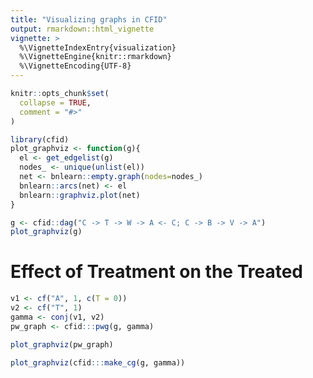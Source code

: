 ```yaml
---
title: "Visualizing graphs in CFID"
output: rmarkdown::html_vignette
vignette: >
  %\VignetteIndexEntry{visualization}
  %\VignetteEngine{knitr::rmarkdown}
  %\VignetteEncoding{UTF-8}
---
```


```r
knitr::opts_chunk$set(
  collapse = TRUE,
  comment = "#>"
)
```

```r
library(cfid)
plot_graphviz <- function(g){
  el <- get_edgelist(g)
  nodes_ <- unique(unlist(el))
  net <- bnlearn::empty.graph(nodes=nodes_)
  bnlearn::arcs(net) <- el
  bnlearn::graphviz.plot(net)
}

g <- cfid::dag("C -> T -> W -> A <- C; C -> B -> V -> A")
plot_graphviz(g)
```

# Effect of Treatment on the Treated

```r
v1 <- cf("A", 1, c(T = 0))
v2 <- cf("T", 1)
gamma <- conj(v1, v2)
pw_graph <- cfid:::pwg(g, gamma)
```

```r
plot_graphviz(pw_graph)
```

```r
plot_graphviz(cfid:::make_cg(g, gamma))
```
